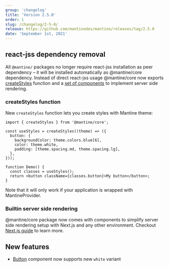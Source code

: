```yaml
---
group: 'changelog'
title: 'Version 2.5.0'
order: 1
slug: /changelog/2-5-0/
release: https://github.com/mantinedev/mantine/releases/tag/2.5.0
date: 'September 1st, 2021'
---
```


## react-jss dependency removal

All `@mantine/` packages no longer require react-jss installation as peer dependency – it will be installed automatically as @mantine/core dependency.
Instead of direct react-jss usage @mantine/core now exports [createStyles](https://mantine.dev/theming/react-jss/) function
and a [set of components](https://mantine.dev/theming/next/) to implement server side rendering.

### createStyles function

New `createStyles` function lets you create styles with Mantine theme:

```tsx
import { createStyles } from '@mantine/core';

const useStyles = createStyles((theme) => ({
  button: {
    backgroundColor: theme.colors.blue[6],
    color: theme.white,
    padding: [theme.spacing.md, theme.spacing.lg],
  },
}));

function Demo() {
  const classes = useStyles();
  return <button className={classes.button}>My button</button>;
}
```

Note that it will only work if your application is wrapped with MantineProvider.

### Builtin server side rendering

@mantine/core package now comes with components to simplify server side rendering setup with Next.js and any other environment.
Checkout [Next.js guide](https://mantine.dev/theming/next/) to learn more.

## New features

- [Button](https://mantine.dev/core/button/#white-variant) component now supports new `white` variant
